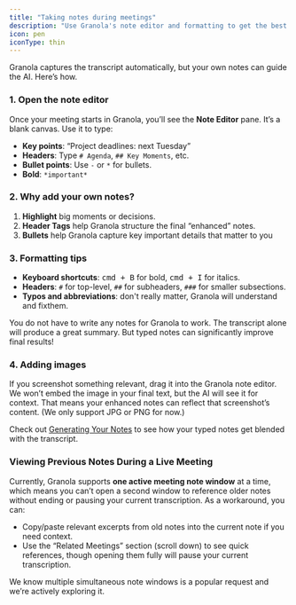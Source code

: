 ```yaml
---
title: "Taking notes during meetings"
description: "Use Granola's note editor and formatting to get the best final notes"
icon: pen
iconType: thin
---
```


Granola captures the transcript automatically, but your own notes can guide the AI. Here’s how.

### 1. Open the note editor

Once your meeting starts in Granola, you’ll see the **Note Editor** pane. It’s a blank canvas. Use it to type:

- **Key points**: “Project deadlines: next Tuesday”
- **Headers**: Type `# Agenda`, `## Key Moments`, etc.
- **Bullet points**: Use `-` or `*` for bullets.
- **Bold**: `*important*`

### 2. Why add your own notes?

1. **Highlight** big moments or decisions.
2. **Header Tags** help Granola structure the final “enhanced” notes.
3. **Bullets** help Granola capture key important details that matter to you

### 3. Formatting tips

- **Keyboard shortcuts**: <kbd>cmd + B</kbd> for bold, <kbd>cmd + I</kbd> for italics.  
- **Headers**: `#` for top-level, `##` for subheaders, `###` for smaller subsections.
- **Typos and abbreviations**: don't really matter, Granola will understand and fixthem.

<Info>
  You do not have to write any notes for Granola to work. The transcript alone 
  will produce a great summary. But typed notes can significantly improve final results!
</Info>

### 4. Adding images

If you screenshot something relevant, drag it into the Granola note editor. We won’t embed the image in your final text, but the AI will see it for context. That means your enhanced notes can reflect that screenshot’s content. (We only support JPG or PNG for now.)

Check out [Generating Your Notes](/docs/101/afteryourmeeting/generating-your-notes) to see how your typed notes get blended with the transcript.

### Viewing Previous Notes During a Live Meeting

Currently, Granola supports **one active meeting note window** at a time, which means you can’t open a second window to reference older notes without ending or pausing your current transcription. As a workaround, you can:

- Copy/paste relevant excerpts from old notes into the current note if you need context.
- Use the “Related Meetings” section (scroll down) to see quick references, though opening them fully will pause your current transcription.

We know multiple simultaneous note windows is a popular request and we’re actively exploring it.
